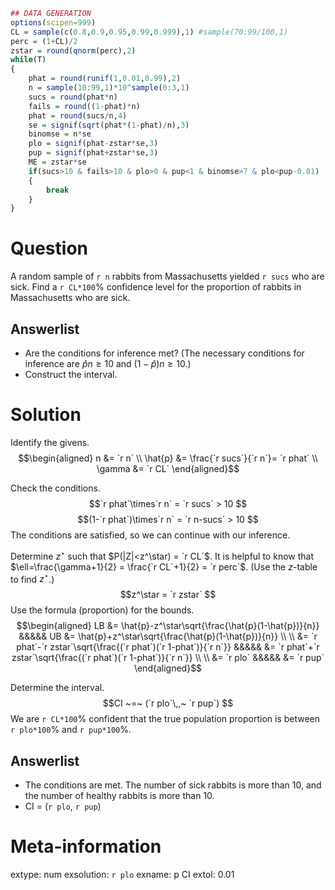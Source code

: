 ```r
## DATA GENERATION
options(scipen=999)
CL = sample(c(0.8,0.9,0.95,0.99,0.999),1) #sample(70:99/100,1)
perc = (1+CL)/2
zstar = round(qnorm(perc),2)
while(T)
{
    phat = round(runif(1,0.01,0.99),2)
    n = sample(10:99,1)*10^sample(0:3,1)
    sucs = round(phat*n)
    fails = round((1-phat)*n)
    phat = round(sucs/n,4)
    se = signif(sqrt(phat*(1-phat)/n),3)
    binomse = n*se
    plo = signif(phat-zstar*se,3)
    pup = signif(phat+zstar*se,3)
    ME = zstar*se
    if(sucs>10 & fails>10 & plo>0 & pup<1 & binomse>7 & plo<pup-0.01)
    {
        break
    }
}
```

Question
========

A random sample of `r n` rabbits from Massachusetts yielded `r sucs` who are sick. Find a `r CL*100`% confidence level for the proportion of rabbits in Massachusetts who are sick.

Answerlist
-------
* Are the conditions for inference met? (The necessary conditions for inference are $\hat{p}n \ge 10$ and $(1-\hat{p})n\ge 10$.)
* Construct the interval.


Solution
========

Identify the givens.
$$\begin{aligned}
n &= `r n` \\
\hat{p} &= \frac{`r sucs`}{`r n`}= `r phat` \\
\gamma &= `r CL`
\end{aligned}$$

Check the conditions.
$$`r phat`\times`r n` = `r sucs` > 10 $$
$$(1-`r phat`)\times`r n` = `r n-sucs` > 10 $$
The conditions are satisfied, so we can continue with our inference.

Determine $z^\star$ such that $P(|Z|<z^\star) = `r CL`$. It is helpful to know that $\ell=\frac{\gamma+1}{2} = \frac{`r CL`+1}{2} = `r perc`$. (Use the $z$-table to find $z^{\star}$.)
$$z^\star = `r zstar` $$
Use the formula (proportion) for the bounds.
$$\begin{aligned}
LB &= \hat{p}-z^\star\sqrt{\frac{\hat{p}(1-\hat{p})}{n}} &&&&&
UB &= \hat{p}+z^\star\sqrt{\frac{\hat{p}(1-\hat{p})}{n}} \\ \\
&= `r phat`-`r zstar`\sqrt{\frac{(`r phat`)(`r 1-phat`)}{`r n`}} &&&&&
&= `r phat`+`r zstar`\sqrt{\frac{(`r phat`)(`r 1-phat`)}{`r n`}} \\ \\
&= `r plo` &&&&& &= `r pup`
\end{aligned}$$

Determine the interval.
$$CI ~=~ (`r plo`\,,~ `r pup`) $$
We are `r CL*100`% confident that the true population proportion is between `r plo*100`% and `r pup*100`%.

Answerlist
-------
* The conditions are met. The number of sick rabbits is more than 10, and the number of healthy rabbits is more than 10.
* CI = (`r plo`, `r pup`) 


Meta-information
============
extype: num
exsolution: `r plo`
exname: p CI
extol: 0.01
